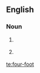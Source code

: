 ==English==
{{tea room|y=2013|m=April|fragment=four foot}}

===Noun===
{{head|en|noun}}

# {{lb|en|rail transport}} {{alternative spelling of|four foot|lang=en}}
# {{lb|en|curling}} {{alternative spelling of|4-foot|lang=en}}

[[te:four-foot]]